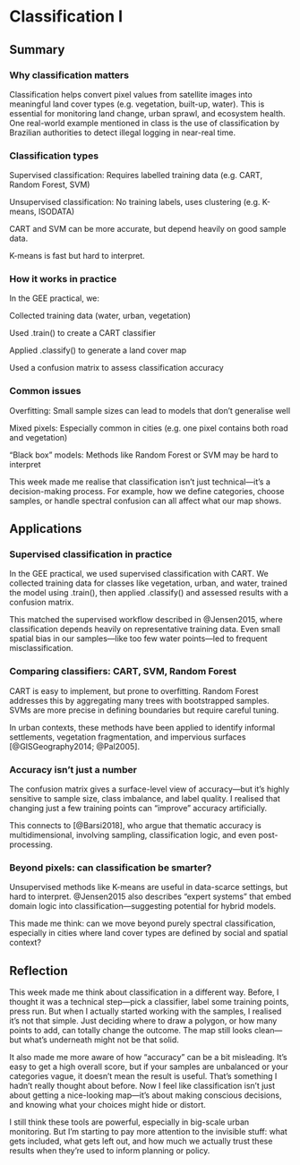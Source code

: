 # Classification I

## Summary

### Why classification matters

Classification helps convert pixel values from satellite images into meaningful land cover types (e.g. vegetation, built-up, water). This is essential for monitoring land change, urban sprawl, and ecosystem health. One real-world example mentioned in class is the use of classification by Brazilian authorities to detect illegal logging in near-real time.

### Classification types

Supervised classification: Requires labelled training data (e.g. CART, Random Forest, SVM) 

Unsupervised classification: No training labels, uses clustering (e.g. K-means, ISODATA) 

CART and SVM can be more accurate, but depend heavily on good sample data. 

K-means is fast but hard to interpret.

### How it works in practice

In the GEE practical, we: 

Collected training data (water, urban, vegetation) 

Used .train() to create a CART classifier 

Applied .classify() to generate a land cover map 

Used a confusion matrix to assess classification accuracy

### Common issues

Overfitting: Small sample sizes can lead to models that don’t generalise well 

Mixed pixels: Especially common in cities (e.g. one pixel contains both road and vegetation) 

“Black box” models: Methods like Random Forest or SVM may be hard to interpret

This week made me realise that classification isn’t just technical—it’s a decision-making process. For example, how we define categories, choose samples, or handle spectral confusion can all affect what our map shows.

## Applications

### Supervised classification in practice

In the GEE practical, we used supervised classification with CART. We collected training data for classes like vegetation, urban, and water, trained the model using .train(), then applied .classify() and assessed results with a confusion matrix.

This matched the supervised workflow described in @Jensen2015, where classification depends heavily on representative training data. Even small spatial bias in our samples—like too few water points—led to frequent misclassification.

### Comparing classifiers: CART, SVM, Random Forest

CART is easy to implement, but prone to overfitting. Random Forest addresses this by aggregating many trees with bootstrapped samples. SVMs are more precise in defining boundaries but require careful tuning.

In urban contexts, these methods have been applied to identify informal settlements, vegetation fragmentation, and impervious surfaces [@GISGeography2014; @Pal2005].

### Accuracy isn’t just a number

The confusion matrix gives a surface-level view of accuracy—but it’s highly sensitive to sample size, class imbalance, and label quality. I realised that changing just a few training points can “improve” accuracy artificially.

This connects to [@Barsi2018], who argue that thematic accuracy is multidimensional, involving sampling, classification logic, and even post-processing.

### Beyond pixels: can classification be smarter?

Unsupervised methods like K-means are useful in data-scarce settings, but hard to interpret. @Jensen2015 also describes “expert systems” that embed domain logic into classification—suggesting potential for hybrid models.

This made me think: can we move beyond purely spectral classification, especially in cities where land cover types are defined by social and spatial context?

## Reflection

This week made me think about classification in a different way. Before, I thought it was a technical step—pick a classifier, label some training points, press run. But when I actually started working with the samples, I realised it’s not that simple. Just deciding where to draw a polygon, or how many points to add, can totally change the outcome. The map still looks clean—but what’s underneath might not be that solid.

It also made me more aware of how “accuracy” can be a bit misleading. It’s easy to get a high overall score, but if your samples are unbalanced or your categories vague, it doesn’t mean the result is useful. That’s something I hadn’t really thought about before. Now I feel like classification isn’t just about getting a nice-looking map—it’s about making conscious decisions, and knowing what your choices might hide or distort.

I still think these tools are powerful, especially in big-scale urban monitoring. But I’m starting to pay more attention to the invisible stuff: what gets included, what gets left out, and how much we actually trust these results when they’re used to inform planning or policy.

